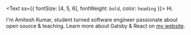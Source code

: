 <Text sx={{ fontSize: [4, 5, 6], fontWeight: `bold`, color: `heading` }}>
  Hi.
</Text>

I'm Amitesh Kumar, student turned software engineer passionate about open source & teaching. Learn more about Gatsby & React on [my website](https://www.lekoarts.de?utm_source=minimal-blog&utm_medium=Starter).
